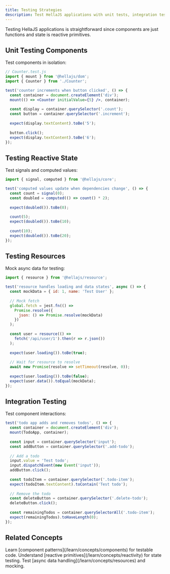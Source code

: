 ```yaml
---
title: Testing Strategies
description: Test HellaJS applications with unit tests, integration tests, and component testing.
---
```



Testing HellaJS applications is straightforward since components are just functions and state is reactive primitives.

## Unit Testing Components

Test components in isolation:

```jsx
// Counter.test.js
import { mount } from '@hellajs/dom';
import { Counter } from './Counter';

test('counter increments when button clicked', () => {
  const container = document.createElement('div');
  mount(() => <Counter initialValue={5} />, container);
  
  const display = container.querySelector('.count');
  const button = container.querySelector('.increment');
  
  expect(display.textContent).toBe('5');
  
  button.click();
  expect(display.textContent).toBe('6');
});
```

## Testing Reactive State

Test signals and computed values:

```jsx
import { signal, computed } from '@hellajs/core';

test('computed values update when dependencies change', () => {
  const count = signal(0);
  const doubled = computed(() => count() * 2);
  
  expect(doubled()).toBe(0);
  
  count(5);
  expect(doubled()).toBe(10);
  
  count(10);
  expect(doubled()).toBe(20);
});
```

## Testing Resources

Mock async data for testing:

```jsx
import { resource } from '@hellajs/resource';

test('resource handles loading and data states', async () => {
  const mockData = { id: 1, name: 'Test User' };
  
  // Mock fetch
  global.fetch = jest.fn(() =>
    Promise.resolve({
      json: () => Promise.resolve(mockData)
    })
  );
  
  const user = resource(() => 
    fetch('/api/user/1').then(r => r.json())
  );
  
  expect(user.loading()).toBe(true);
  
  // Wait for resource to resolve
  await new Promise(resolve => setTimeout(resolve, 0));
  
  expect(user.loading()).toBe(false);
  expect(user.data()).toEqual(mockData);
});
```

## Integration Testing

Test component interactions:

```jsx
test('todo app adds and removes todos', () => {
  const container = document.createElement('div');
  mount(TodoApp, container);
  
  const input = container.querySelector('input');
  const addButton = container.querySelector('.add-todo');
  
  // Add a todo
  input.value = 'Test todo';
  input.dispatchEvent(new Event('input'));
  addButton.click();
  
  const todoItem = container.querySelector('.todo-item');
  expect(todoItem.textContent).toContain('Test todo');
  
  // Remove the todo
  const deleteButton = container.querySelector('.delete-todo');
  deleteButton.click();
  
  const remainingTodos = container.querySelectorAll('.todo-item');
  expect(remainingTodos).toHaveLength(0);
});
```

## Related Concepts

<CardGrid>
  <Card title="🏗️ Components" icon="laptop">
    Learn [component patterns](/learn/concepts/components) for testable code.
  </Card>
  <Card title="🔄 Reactivity" icon="rocket">
    Understand [reactive primitives](/learn/concepts/reactivity) for state testing.
  </Card>
  <Card title="📊 Resources" icon="chart">
    Test [async data handling](/learn/concepts/resources) and mocking.
  </Card>
</CardGrid>